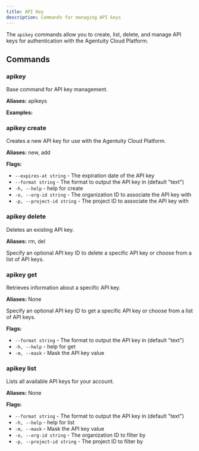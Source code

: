 ```yaml
---
title: API Key
description: Commands for managing API keys
---
```


The `apikey` commands allow you to create, list, delete, and manage API keys for authentication with the Agentuity Cloud Platform.

## Commands

### apikey

Base command for API key management.

<CLICommand command="agentuity apikey" />

**Aliases:** apikeys

**Examples:**

<CLICommand command="agentuity apikey list" />
<CLICommand command="agentuity apikey create" />

### apikey create

Creates a new API key for use with the Agentuity Cloud Platform.

<CLICommand command="agentuity apikey create" />

**Aliases:** new, add

**Flags:**
- `--expires-at string` - The expiration date of the API key
- `--format string` - The format to output the API key in (default "text")
- `-h, --help` - help for create
- `-o, --org-id string` - The organization ID to associate the API key with
- `-p, --project-id string` - The project ID to associate the API key with

### apikey delete

Deletes an existing API key.

<CLICommand command="agentuity apikey delete [id]" />

**Aliases:** rm, del

Specify an optional API key ID to delete a specific API key or choose from a list of API keys.

### apikey get

Retrieves information about a specific API key.

<CLICommand command="agentuity apikey get [id]" />

**Aliases:** None

Specify an optional API key ID to get a specific API key or choose from a list of API keys.

**Flags:**
- `--format string` - The format to output the API key in (default "text")
- `-h, --help` - help for get
- `-m, --mask` - Mask the API key value

### apikey list

Lists all available API keys for your account.

<CLICommand command="agentuity apikey list" />

**Aliases:** None

**Flags:**
- `--format string` - The format to output the API key in (default "text")
- `-h, --help` - help for list
- `-m, --mask` - Mask the API key value
- `-o, --org-id string` - The organization ID to filter by
- `-p, --project-id string` - The project ID to filter by
